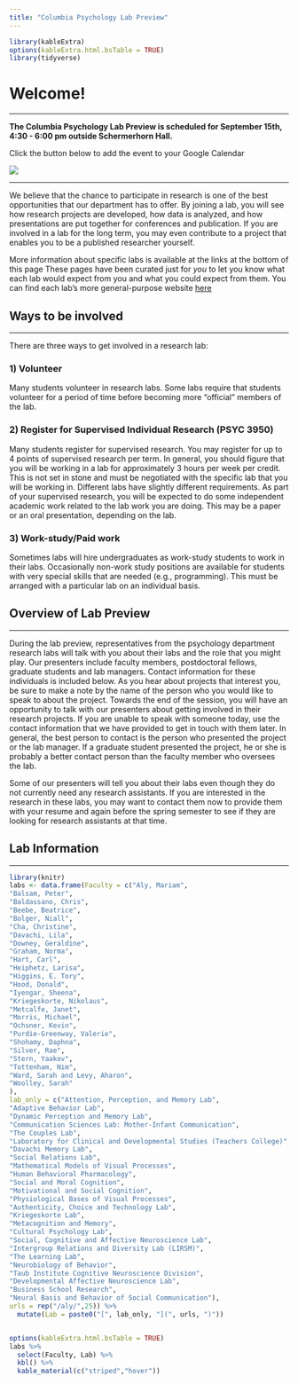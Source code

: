 ```yaml
---
title: "Columbia Psychology Lab Preview"
---
```


```r
library(kableExtra)
options(kableExtra.html.bsTable = TRUE)
library(tidyverse)
```

# Welcome!

-----

**The Columbia Psychology Lab Preview is scheduled for September 15th, 4:30 - 6:00 pm outside Schermerhorn Hall.**

Click the button below to add the event to your Google Calendar

<a target="_blank" href="https://calendar.google.com/event?action=TEMPLATE&amp;tmeid=M2ljN2JlcjVra2w5ZDJnZjZlOXNnbmJlZmYgam50MjEzNkBjb2x1bWJpYS5lZHU&amp;tmsrc=jnt2136%40columbia.edu"><img border="0" src="https://www.google.com/calendar/images/ext/gc_button1_en.gif"></a>

-----

We believe that the chance to participate in research is one of the best opportunities that our department has to offer.  By joining a lab, you will see how research projects are developed, how data is analyzed, and how presentations are put together for conferences and publication.  If you are involved in a lab for the long term, you may even contribute to a project that enables you to be a published researcher yourself.  

More information about specific labs is available at the links at the bottom of this page These pages have been curated just for *you* to let you know what each lab would expect from you and what you could expect from them. You can find each lab's more general-purpose website [here](https://psychology.columbia.edu/content/lab-websites)

## Ways to be involved

-----
 
There are three ways to get involved in a research lab:
 
### 1) Volunteer
Many students volunteer in research labs.  Some labs require that students volunteer for a period of time before becoming more “official” members of the lab.
 
### 2) Register for Supervised Individual Research (PSYC 3950) 
Many students register for supervised research.  You may register for up to 4 points of supervised research per term.  In general, you should figure that you will be working in a lab for approximately 3 hours per week per credit.  This is not set in stone and must be negotiated with the specific lab that you will be working in.  Different labs have slightly different requirements.  As part of your supervised research, you will be expected to do some independent academic work related to the lab work you are doing.  This may be a paper or an oral presentation, depending on the lab.
 
### 3) Work-study/Paid work 
Sometimes labs will hire undergraduates as work-study students to work in their labs.  Occasionally non-work study positions are available for students with very special skills that are needed (e.g., programming).  This must be arranged with a particular lab on an individual basis.

## Overview of Lab Preview

-----
 
During the lab preview, representatives from the psychology department research labs will talk with you about their labs and the role that you might play.  Our presenters include faculty members, postdoctoral fellows, graduate students and lab managers.  Contact information for these individuals is included below.  As you hear about projects that interest you, be sure to make a note by the name of the person who you would like to speak to about the project.  Towards the end of the session, you will have an opportunity to talk with our presenters about getting involved in their research projects.  If you are unable to speak with someone today, use the contact information that we have provided to get in touch with them later.  In general, the best person to contact is the person who presented the project or the lab manager.  If a graduate student presented the project, he or she is probably a better contact person than the faculty member who oversees the lab.
 
Some of our presenters will tell you about their labs even though they do not currently need any research assistants.  If you are interested in the research in these labs, you may want to contact them now to provide them with your resume and again before the spring semester to see if they are looking for research assistants at that time.

## Lab Information

-----

```r
library(knitr)
labs <- data.frame(Faculty = c("Aly, Mariam",
"Balsam, Peter",
"Baldassano, Chris",
"Beebe, Beatrice",
"Bolger, Niall",
"Cha, Christine",
"Davachi, Lila",
"Downey, Geraldine",
"Graham, Norma",
"Hart, Carl",
"Heiphetz, Larisa",
"Higgins, E. Tory",
"Hood, Donald",
"Iyengar, Sheena",
"Kriegeskorte, Nikolaus",
"Metcalfe, Janet",
"Morris, Michael",
"Ochsner, Kevin",
"Purdie-Greenway, Valerie",
"Shohamy, Daphna",
"Silver, Rae",
"Stern, Yaakov",
"Tottenham, Nim",
"Ward, Sarah and Levy, Aharon",
"Woolley, Sarah"
),
lab_only = c("Attention, Perception, and Memory Lab",
"Adaptive Behavior Lab",
"Dynamic Perception and Memory Lab",
"Communication Sciences Lab: Mother-Infant Communication",
"The Couples Lab",
"Laboratory for Clinical and Developmental Studies (Teachers College)",
"Davachi Memory Lab",
"Social Relations Lab",
"Mathematical Models of Visual Processes",
"Human Behavioral Pharmacology",
"Social and Moral Cognition",
"Motivational and Social Cognition",
"Physiological Bases of Visual Processes",
"Authenticity, Choice and Technology Lab",
"Kriegeskorte Lab",
"Metacognition and Memory",
"Cultural Psychology Lab",
"Social, Cognitive and Affective Neuroscience Lab",
"Intergroup Relations and Diversity Lab (LIRSM)",
"The Learning Lab",
"Neurobiology of Behavior",
"Taub Institute Cognitive Neuroscience Division",
"Developmental Affective Neuroscience Lab",
"Business School Research",
"Neural Basis and Behavior of Social Communication"),
urls = rep("/aly/",25)) %>%
  mutate(Lab = paste0("[", lab_only, "](", urls, ")"))


options(kableExtra.html.bsTable = TRUE)
labs %>%
  select(Faculty, Lab) %>%
  kbl() %>%
  kable_material(c("striped","hover"))
```



